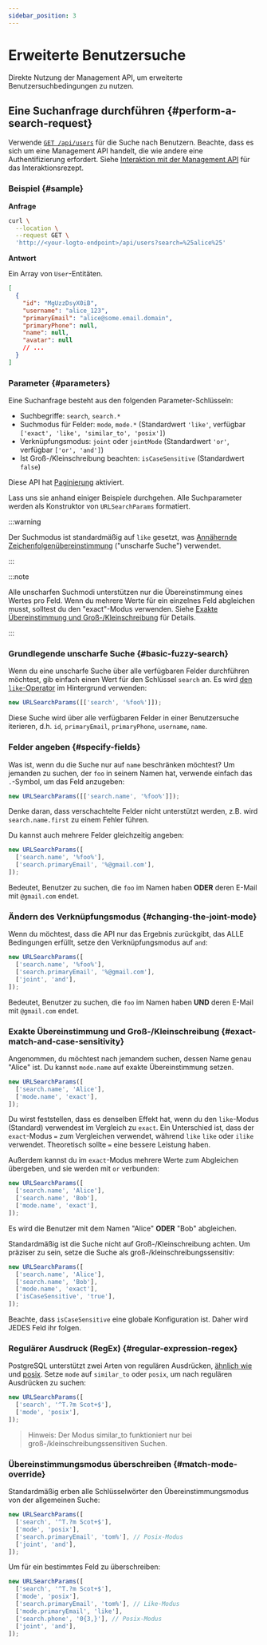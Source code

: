```yaml
---
sidebar_position: 3
---
```


# Erweiterte Benutzersuche

Direkte Nutzung der Management API, um erweiterte Benutzersuchbedingungen zu nutzen.

## Eine Suchanfrage durchführen \{#perform-a-search-request}

Verwende [`GET /api/users`](https://openapi.logto.io/operation/operation-getuser) für die Suche nach Benutzern. Beachte, dass es sich um eine Management API handelt, die wie andere eine Authentifizierung erfordert. Siehe [Interaktion mit der Management API](/integrate-logto/interact-with-management-api) für das Interaktionsrezept.

### Beispiel \{#sample}

**Anfrage**

```bash
curl \
  --location \
  --request GET \
  'http://<your-logto-endpoint>/api/users?search=%25alice%25'

```

**Antwort**

Ein Array von `User`-Entitäten.

```json
[
  {
    "id": "MgUzzDsyX0iB",
    "username": "alice_123",
    "primaryEmail": "alice@some.email.domain",
    "primaryPhone": null,
    "name": null,
    "avatar": null
    // ...
  }
]
```

### Parameter \{#parameters}

Eine Suchanfrage besteht aus den folgenden Parameter-Schlüsseln:

- Suchbegriffe: `search`, `search.*`
- Suchmodus für Felder: `mode`, `mode.*` (Standardwert `'like'`, verfügbar `['exact', 'like', 'similar_to', 'posix']`)
- Verknüpfungsmodus: `joint` oder `jointMode` (Standardwert `'or'`, verfügbar `['or', 'and']`)
- Ist Groß-/Kleinschreibung beachten: `isCaseSensitive` (Standardwert `false`)

Diese API hat [Paginierung](/integrate-logto/interact-with-management-api/#managing-paginated-api-responses) aktiviert.

Lass uns sie anhand einiger Beispiele durchgehen. Alle Suchparameter werden als Konstruktor von `URLSearchParams` formatiert.

:::warning

Der Suchmodus ist standardmäßig auf `like` gesetzt, was [Annähernde Zeichenfolgenübereinstimmung](https://en.wikipedia.org/wiki/Approximate_string_matching) ("unscharfe Suche") verwendet.

:::

:::note

Alle unscharfen Suchmodi unterstützen nur die Übereinstimmung eines Wertes pro Feld. Wenn du mehrere Werte für ein einzelnes Feld abgleichen musst, solltest du den "exact"-Modus verwenden. Siehe [Exakte Übereinstimmung und Groß-/Kleinschreibung](./#exact-match-and-case-sensitivity) für Details.

:::

### Grundlegende unscharfe Suche \{#basic-fuzzy-search}

Wenn du eine unscharfe Suche über alle verfügbaren Felder durchführen möchtest, gib einfach einen Wert für den Schlüssel `search` an. Es wird [den `like`-Operator](https://www.postgresql.org/docs/current/functions-matching.html#FUNCTIONS-LIKE) im Hintergrund verwenden:

```javascript
new URLSearchParams([['search', '%foo%']]);
```

Diese Suche wird über alle verfügbaren Felder in einer Benutzersuche iterieren, d.h. `id`, `primaryEmail`, `primaryPhone`, `username`, `name`.

### Felder angeben \{#specify-fields}

Was ist, wenn du die Suche nur auf `name` beschränken möchtest? Um jemanden zu suchen, der `foo` in seinem Namen hat, verwende einfach das `.`-Symbol, um das Feld anzugeben:

```javascript
new URLSearchParams([['search.name', '%foo%']]);
```

Denke daran, dass verschachtelte Felder nicht unterstützt werden, z.B. wird `search.name.first` zu einem Fehler führen.

Du kannst auch mehrere Felder gleichzeitig angeben:

```javascript
new URLSearchParams([
  ['search.name', '%foo%'],
  ['search.primaryEmail', '%@gmail.com'],
]);
```

Bedeutet, Benutzer zu suchen, die `foo` im Namen haben **ODER** deren E-Mail mit `@gmail.com` endet.

### Ändern des Verknüpfungsmodus \{#changing-the-joint-mode}

Wenn du möchtest, dass die API nur das Ergebnis zurückgibt, das ALLE Bedingungen erfüllt, setze den Verknüpfungsmodus auf `and`:

```javascript
new URLSearchParams([
  ['search.name', '%foo%'],
  ['search.primaryEmail', '%@gmail.com'],
  ['joint', 'and'],
]);
```

Bedeutet, Benutzer zu suchen, die `foo` im Namen haben **UND** deren E-Mail mit `@gmail.com` endet.

### Exakte Übereinstimmung und Groß-/Kleinschreibung \{#exact-match-and-case-sensitivity}

Angenommen, du möchtest nach jemandem suchen, dessen Name genau "Alice" ist. Du kannst `mode.name` auf exakte Übereinstimmung setzen.

```javascript
new URLSearchParams([
  ['search.name', 'Alice'],
  ['mode.name', 'exact'],
]);
```

Du wirst feststellen, dass es denselben Effekt hat, wenn du den `like`-Modus (Standard) verwendest im Vergleich zu `exact`. Ein Unterschied ist, dass der `exact`-Modus `=` zum Vergleichen verwendet, während `like` `like` oder `ilike` verwendet. Theoretisch sollte `=` eine bessere Leistung haben.

Außerdem kannst du im `exact`-Modus mehrere Werte zum Abgleichen übergeben, und sie werden mit `or` verbunden:

```javascript
new URLSearchParams([
  ['search.name', 'Alice'],
  ['search.name', 'Bob'],
  ['mode.name', 'exact'],
]);
```

Es wird die Benutzer mit dem Namen "Alice" **ODER** "Bob" abgleichen.

Standardmäßig ist die Suche nicht auf Groß-/Kleinschreibung achten. Um präziser zu sein, setze die Suche als groß-/kleinschreibungssensitiv:

```javascript
new URLSearchParams([
  ['search.name', 'Alice'],
  ['search.name', 'Bob'],
  ['mode.name', 'exact'],
  ['isCaseSensitive', 'true'],
]);
```

Beachte, dass `isCaseSensitive` eine globale Konfiguration ist. Daher wird JEDES Feld ihr folgen.

### Regulärer Ausdruck (RegEx) \{#regular-expression-regex}

PostgreSQL unterstützt zwei Arten von regulären Ausdrücken, [ähnlich wie](https://www.postgresql.org/docs/current/functions-matching.html#FUNCTIONS-SIMILARTO-REGEXP) und [posix](https://www.postgresql.org/docs/current/functions-matching.html#FUNCTIONS-POSIX-REGEXP). Setze `mode` auf `similar_to` oder `posix`, um nach regulären Ausdrücken zu suchen:

```javascript
new URLSearchParams([
  ['search', '^T.?m Scot+$'],
  ['mode', 'posix'],
]);
```

> Hinweis: Der Modus similar_to funktioniert nur bei groß-/kleinschreibungssensitiven Suchen.

### Übereinstimmungsmodus überschreiben \{#match-mode-override}

Standardmäßig erben alle Schlüsselwörter den Übereinstimmungsmodus von der allgemeinen Suche:

```javascript
new URLSearchParams([
  ['search', '^T.?m Scot+$'],
  ['mode', 'posix'],
  ['search.primaryEmail', 'tom%'], // Posix-Modus
  ['joint', 'and'],
]);
```

Um für ein bestimmtes Feld zu überschreiben:

```javascript
new URLSearchParams([
  ['search', '^T.?m Scot+$'],
  ['mode', 'posix'],
  ['search.primaryEmail', 'tom%'], // Like-Modus
  ['mode.primaryEmail', 'like'],
  ['search.phone', '0{3,}'], // Posix-Modus
  ['joint', 'and'],
]);
```
